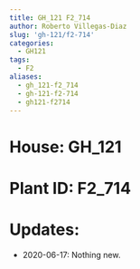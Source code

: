 ```yaml
---
title: GH_121 F2_714
author: Roberto Villegas-Diaz
slug: 'gh-121/f2-714'
categories:
  - GH121
tags:
  - F2
aliases:
  - gh_121-f2_714
  - gh-121-f2-714
  - gh121-f2714
---
```


# **House**: GH_121
# **Plant ID**: F2_714
# **Updates**: 
 - 2020-06-17: Nothing new.
